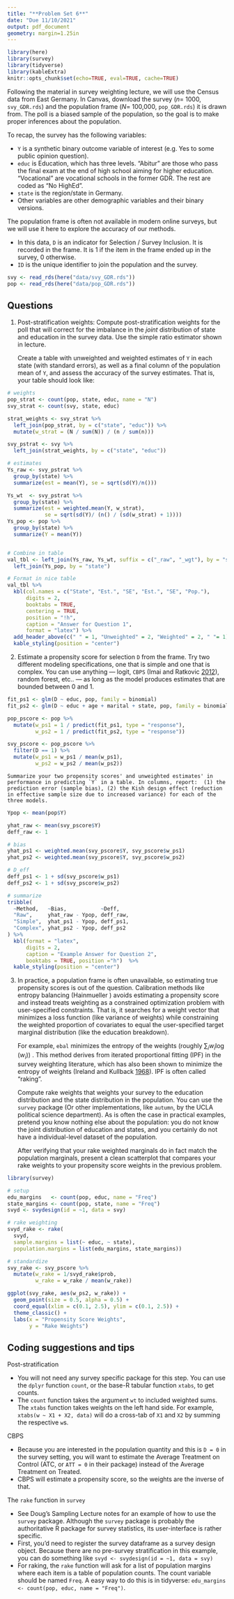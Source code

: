 ```yaml
---
title: "**Problem Set 6**"
date: "Due 11/10/2021"
output: pdf_document
geometry: margin=1.25in
---
```


```r
library(here)
library(survey)
library(tidyverse)
library(kableExtra)
knitr::opts_chunk$set(echo=TRUE, eval=TRUE, cache=TRUE)
```



Following the material in survey weighting lecture, we will use the Census data from East Germany. In Canvas, download the survey ($n=$ 1000, `svy_GDR.rds`) and the population frame ($N=$ 100,000, `pop_GDR.rds`) it is drawn from. The poll is a biased sample of the population, so the goal is to make proper inferences about the population. 

To recap, the survey has the following variables:

* `Y` is a synthetic binary outcome variable of interest (e.g. Yes to some public opinion question).
* `educ` is Education, which has three levels. "Abitur" are those who pass the final exam at the end of high school aiming for higher education. "Vocational" are vocational schools in the former GDR. The rest are coded as "No HighEd".
* `state` is the region/state in Germany.
* Other variables are other demographic variables and their binary versions. 


The population frame is often not available in modern online surveys, but we will use it here to explore the accuracy of our methods. 

* In this data, `D` is an indicator for Selection / Survey Inclusion. It is recorded in the frame. It is 1 if the item in the frame ended up in the survey, 0 otherwise. 
* `ID` is the unique identifier to join the population and the survey.


\bigskip

```r
svy <- read_rds(here("data/svy_GDR.rds"))
pop <- read_rds(here("data/pop_GDR.rds"))
```


## Questions

1.  Post-stratification weights: Compute post-stratification weights for the poll that will correct for the imbalance in the _joint_ distribution of state and education in the survey data. Use the simple ratio estimator shown in lecture. 
    
    Create a table with unweighted and weighted estimates of `Y` in each state (with standard errors), as well as a final column of the population mean of `Y`, and assess the accuracy of the survey estimates. That is, your table should look like:

```r
# weights
pop_strat <- count(pop, state, educ, name = "N")
svy_strat <- count(svy, state, educ)

strat_weights <- svy_strat %>% 
  left_join(pop_strat, by = c("state", "educ")) %>% 
  mutate(w_strat = (N / sum(N)) / (n / sum(n)))

svy_pstrat <- svy %>% 
  left_join(strat_weights, by = c("state", "educ"))

# estimates
Ys_raw <- svy_pstrat %>% 
  group_by(state) %>% 
  summarize(est = mean(Y), se = sqrt(sd(Y)/n()))

Ys_wt  <- svy_pstrat %>% 
  group_by(state) %>% 
  summarize(est = weighted.mean(Y, w_strat), 
            se = sqrt(sd(Y)/ (n() / (sd(w_strat) + 1))))
Ys_pop <- pop %>% 
  group_by(state) %>%
  summarize(Y = mean(Y))


# Combine in table
val_tbl <- left_join(Ys_raw, Ys_wt, suffix = c("_raw", "_wgt"), by = "state") %>% 
  left_join(Ys_pop, by = "state")

# Format in nice table
val_tbl %>% 
  kbl(col.names = c("State", "Est.", "SE", "Est.", "SE", "Pop."),
      digits = 2,
      booktabs = TRUE, 
      centering = TRUE, 
      position = "!h",
      caption = "Answer for Question 1",
      format = "latex") %>% 
  add_header_above(c(" " = 1, "Unweighted" = 2, "Weighted" = 2, " "= 1)) %>% 
  kable_styling(position = "center")

```


<!-- ```{=tex} -->
<!-- \begin{center} -->
<!-- \footnotesize -->
<!-- \begin{tabular}[t]{llllll} -->
<!-- \toprule -->
<!-- \multicolumn{1}{c}{ } & \multicolumn{2}{c}{Unweighted} & \multicolumn{2}{c}{Weighted} & \multicolumn{1}{c}{ } \\ -->
<!-- \cmidrule(l{3pt}r{3pt}){2-3} \cmidrule(l{3pt}r{3pt}){4-5} -->
<!-- State & Estimate & SE & Estimate & SE & Population\\ -->
<!-- \midrule -->
<!-- Brandenburg &  &  &  &  & \\ -->
<!-- Thuringia &  &  &  &  & \\ -->
<!-- Saxony-Anhalt &  &  &  &  & \\ -->
<!-- Saxony &  &  &  &  & \\ -->
<!-- Mecklenburg-Vorpommern &  &  &  &  & \\ -->
<!-- \bottomrule -->
<!-- \end{tabular} -->
<!-- \end{center} -->
<!-- ``` -->


2. Estimate a propensity score for selection `D` from the frame. Try two different modeling specifications, one that is simple and one that is complex. You can use anything --- logit, `CBPS` (Imai and Ratkovic [2012](https://imai.fas.harvard.edu/research/files/CBPS.pdf)), random forest, etc.. --- as long as the model produces estimates that are bounded between 0 and 1.

```r
fit_ps1 <- glm(D ~ educ, pop, family = binomial)
fit_ps2 <- glm(D ~ educ + age + marital + state, pop, family = binomial)

pop_pscore <- pop %>% 
  mutate(w_ps1 = 1 / predict(fit_ps1, type = "response"),
         w_ps2 = 1 / predict(fit_ps2, type = "response"))

svy_pscore <- pop_pscore %>% 
  filter(D == 1) %>% 
  mutate(w_ps1 = w_ps1 / mean(w_ps1),
         w_ps2 = w_ps2 / mean(w_ps2))

```

    Summarize your two propensity scores' and unweighted estimates' in performance in predicting `Y` in a table. In columns, report:  (1) the prediction error (sample bias), (2) the Kish design effect (reduction in effective sample size due to increased variance) for each of the three models.
    

```r
Ypop <- mean(pop$Y)

yhat_raw <- mean(svy_pscore$Y)
deff_raw <- 1

# bias
yhat_ps1 <- weighted.mean(svy_pscore$Y, svy_pscore$w_ps1)
yhat_ps2 <- weighted.mean(svy_pscore$Y, svy_pscore$w_ps2)

# D_eff
deff_ps1 <- 1 + sd(svy_pscore$w_ps1)
deff_ps2 <- 1 + sd(svy_pscore$w_ps2)

# summarize
tribble(
  ~Method,   ~Bias,           ~Deff,
  "Raw",     yhat_raw - Ypop, deff_raw,
  "Simple",  yhat_ps1 - Ypop, deff_ps1,
  "Complex", yhat_ps2 - Ypop, deff_ps2
) %>% 
  kbl(format = "latex",
      digits = 2, 
      caption = "Example Answer for Question 2",
      booktabs = TRUE, position ="h")  %>% 
  kable_styling(position = "center")
```



3. In practice, a population frame is often unavailable, so estimating true propensity scores is out of the question. Calibration methods like entropy balancing (Hainmueller \href{https://doi.org/10.1093/pan/mpr025}{2012}) avoids estimating a propensity score and instead treats weighting as a constrained optimization problem with user-specified constraints. That is, it searches for a weight vector that minimizes a loss function (like variance of weights) while constraining the weighted proportion of covariates to equal the user-specified target marginal distribution (like the education breakdown). 

    For example, `ebal` minimizes the entropy of the weights  (roughly $\sum_{i}w_i \log(w_i)$) . This method derives from iterated proportional fitting (IPF) in the survey weighting literature, which has also been shown to minimize the entropy of weights (Ireland and Kullback [1968](https://academic.oup.com/biomet/article-pdf/55/1/179/731028/55-1-179.pdf)).  IPF is often called "raking". 

    Compute  rake weights that weights your survey to the education distribution and the state distribution in the population. You can use the `survey` package (Or other implementations, like `autumn`, by the UCLA political science department).  As is often the case in practical examples, pretend you know nothing else about the population: you do not know the joint distribution of education and states, and you certainly do not have a individual-level dataset of the population. 

    After verifying that your rake weighted marginals do in fact match the population marginals, present a clean scatterplot that compares your rake weights to your propensity score weights in the previous problem.


```r
library(survey)

# setup
edu_margins   <- count(pop, educ, name = "Freq")
state_margins <- count(pop, state, name = "Freq")
svyd <- svydesign(id = ~1, data = svy)

# rake weighting
svyd_rake <- rake(
  svyd, 
  sample.margins = list(~ educ, ~ state),
  population.margins = list(edu_margins, state_margins))

# standardize
svy_rake <- svy_pscore %>% 
  mutate(w_rake = 1/svyd_rake$prob,
         w_rake = w_rake / mean(w_rake))
```


```r
ggplot(svy_rake, aes(w_ps2, w_rake)) + 
  geom_point(size = 0.5, alpha = 0.5) + 
  coord_equal(xlim = c(0.1, 2.5), ylim = c(0.1, 2.5)) +
  theme_classic() +
  labs(x = "Propensity Score Weights",
       y = "Rake Weights")
```



## Coding suggestions and tips

Post-stratification

* You will not need any survey specific package for this step. You can use the `dplyr` function `count`, or the base-R tabular function `xtabs`, to get counts. 
* The `count` function takes the argument `wt` to included weighted sums. The `xtabs` function takes weights on the left hand side. For example, `xtabs(w ~ X1 + X2, data)` will do a cross-tab of `X1` and `X2` by summing the respective `w`s.


CBPS

* Because you are interested in the population quantity and this is `D = 0` in the survey setting, you will want to estimate the Average Treatment on Control (ATC, or `ATT = 0` in their package) instead of the Average Treatment on Treated. 
* CBPS will estimate a propensity score, so the weights are the inverse of that.


The `rake` function in `survey`

* See Doug's Sampling Lecture notes for an example of how to use the `survey` package. Although the `survey` package is probably the authoritative R package for survey statistics, its user-interface is rather specific.
* First, you'd need to register the survey dataframe as a survey design object. Because there are no pre-survey stratification in this example, you can do something like `svyd <- svydesign(id = ~1, data = svy)`
* For raking, the `rake` function will ask for a list of population margins where each item is a table of population counts. The count variable should be named `Freq`. A easy way to do this is in tidyverse: `edu_margins <- count(pop, educ, name = "Freq")`.
